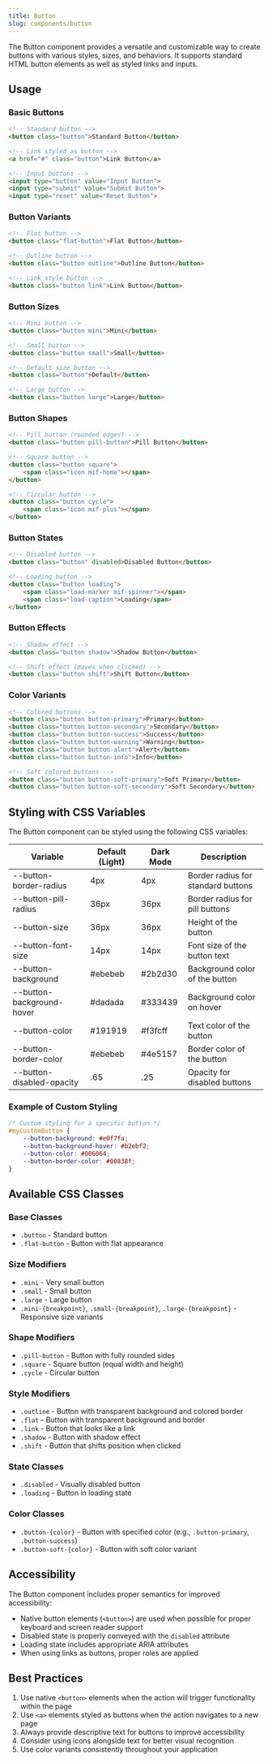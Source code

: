 ```yaml
---
title: Button
slug: components/button
---
```


The Button component provides a versatile and customizable way to create buttons with various styles, sizes, and behaviors. It supports standard HTML button elements as well as styled links and inputs.

## Usage

### Basic Buttons

```html
<!-- Standard button -->
<button class="button">Standard Button</button>

<!-- Link styled as button -->
<a href="#" class="button">Link Button</a>

<!-- Input buttons -->
<input type="button" value="Input Button">
<input type="submit" value="Submit Button">
<input type="reset" value="Reset Button">
```

### Button Variants

```html
<!-- Flat button -->
<button class="flat-button">Flat Button</button>

<!-- Outline button -->
<button class="button outline">Outline Button</button>

<!-- Link style button -->
<button class="button link">Link Button</button>
```

### Button Sizes

```html
<!-- Mini button -->
<button class="button mini">Mini</button>

<!-- Small button -->
<button class="button small">Small</button>

<!-- Default size button -->
<button class="button">Default</button>

<!-- Large button -->
<button class="button large">Large</button>
```

### Button Shapes

```html
<!-- Pill button (rounded edges) -->
<button class="button pill-button">Pill Button</button>

<!-- Square button -->
<button class="button square">
    <span class="icon mif-home"></span>
</button>

<!-- Circular button -->
<button class="button cycle">
    <span class="icon mif-plus"></span>
</button>
```

### Button States

```html
<!-- Disabled button -->
<button class="button" disabled>Disabled Button</button>

<!-- Loading button -->
<button class="button loading">
    <span class="load-marker mif-spinner"></span>
    <span class="load-caption">Loading</span>
</button>
```

### Button Effects

```html
<!-- Shadow effect -->
<button class="button shadow">Shadow Button</button>

<!-- Shift effect (moves when clicked) -->
<button class="button shift">Shift Button</button>
```

### Color Variants

```html
<!-- Colored buttons -->
<button class="button button-primary">Primary</button>
<button class="button button-secondary">Secondary</button>
<button class="button button-success">Success</button>
<button class="button button-warning">Warning</button>
<button class="button button-alert">Alert</button>
<button class="button button-info">Info</button>

<!-- Soft colored buttons -->
<button class="button button-soft-primary">Soft Primary</button>
<button class="button button-soft-secondary">Soft Secondary</button>
```

## Styling with CSS Variables

The Button component can be styled using the following CSS variables:

| Variable | Default (Light) | Dark Mode | Description |
| -------- | --------------- | --------- | ----------- |
| --button-border-radius | 4px | 4px | Border radius for standard buttons |
| --button-pill-radius | 36px | 36px | Border radius for pill buttons |
| --button-size | 36px | 36px | Height of the button |
| --button-font-size | 14px | 14px | Font size of the button text |
| --button-background | #ebebeb | #2b2d30 | Background color of the button |
| --button-background-hover | #dadada | #333439 | Background color on hover |
| --button-color | #191919 | #f3fcff | Text color of the button |
| --button-border-color | #ebebeb | #4e5157 | Border color of the button |
| --button-disabled-opacity | .65 | .25 | Opacity for disabled buttons |

### Example of Custom Styling

```css
/* Custom styling for a specific button */
#myCustomButton {
    --button-background: #e0f7fa;
    --button-background-hover: #b2ebf2;
    --button-color: #006064;
    --button-border-color: #00838f;
}
```

## Available CSS Classes

### Base Classes
- `.button` - Standard button
- `.flat-button` - Button with flat appearance

### Size Modifiers
- `.mini` - Very small button
- `.small` - Small button
- `.large` - Large button
- `.mini-{breakpoint}`, `.small-{breakpoint}`, `.large-{breakpoint}` - Responsive size variants

### Shape Modifiers
- `.pill-button` - Button with fully rounded sides
- `.square` - Square button (equal width and height)
- `.cycle` - Circular button

### Style Modifiers
- `.outline` - Button with transparent background and colored border
- `.flat` - Button with transparent background and border
- `.link` - Button that looks like a link
- `.shadow` - Button with shadow effect
- `.shift` - Button that shifts position when clicked

### State Classes
- `.disabled` - Visually disabled button
- `.loading` - Button in loading state

### Color Classes
- `.button-{color}` - Button with specified color (e.g., `.button-primary`, `.button-success`)
- `.button-soft-{color}` - Button with soft color variant

## Accessibility

The Button component includes proper semantics for improved accessibility:
- Native button elements (`<button>`) are used when possible for proper keyboard and screen reader support
- Disabled state is properly conveyed with the `disabled` attribute
- Loading state includes appropriate ARIA attributes
- When using links as buttons, proper roles are applied

## Best Practices

1. Use native `<button>` elements when the action will trigger functionality within the page
2. Use `<a>` elements styled as buttons when the action navigates to a new page
3. Always provide descriptive text for buttons to improve accessibility
4. Consider using icons alongside text for better visual recognition
5. Use color variants consistently throughout your application